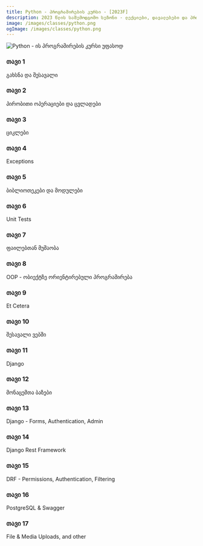 ```yaml
---
title: Python - პროგრამირების კურსი - [2023F]
description: 2023 წლის საშემოდგომო სეზონი - ლექციები, დავალებები და პროექტები.
image: /images/classes/python.png
ogImage: /images/classes/python.png
---
```


<div className="grid sm:grid-cols-1 gap-4 mt-6">

<img alt="Python - ის პროგრამირების კურსი უფასოდ" src="/images/classes/python.png" />

<Card href="/classes/python/2023f/week-1">

### თავი 1

გახსნა და შესავალი

</Card>

<Card href="/classes/python/2023f/week-2">

### თავი 2

პირობითი ოპერაციები და ცვლადები

</Card>

<Card href="/classes/python/2023f/week-3">

### თავი 3

ციკლები

</Card>

<Card href="/classes/python/2023f/week-4">

### თავი 4

Exceptions

</Card>

<Card href="/classes/python/2023f/week-5">

### თავი 5

ბიბლიოთეკები და მოდულები

</Card>

<Card href="/classes/python/2023f/week-6">

### თავი 6

Unit Tests

</Card>

<Card href="/classes/python/2023f/week-7">

### თავი 7

ფაილებთან მუშაობა

</Card>

<Card href="/classes/python/2023f/week-8">

### თავი 8

OOP - ობიექტზე ორიენტირებული პროგრამირება

</Card>

<Card href="/classes/python/2023f/week-9">

### თავი 9

Et Cetera

</Card>

<Card href="/classes/python/2023f/week-10">

### თავი 10

შესავალი ვებში

</Card>

<Card href="/classes/python/2023f/week-11">

### თავი 11

Django

</Card>

<Card href="/classes/python/2023f/week-12">

### თავი 12

მონაცემთა ბაზები

</Card>

<Card href="/classes/python/2023f/week-13">

### თავი 13

Django - Forms, Authentication, Admin

</Card>

<Card href="/classes/python/2023f/week-14">

### თავი 14

Django Rest Framework

</Card>

<Card href="/classes/python/2023f/week-15">

### თავი 15

DRF - Permissions, Authentication, Filtering

</Card>

<Card href="/classes/python/2023f/week-16">

### თავი 16

PostgreSQL & Swagger

</Card>

<Card href="/classes/python/2023f/week-17">

### თავი 17

File & Media Uploads, and other

</Card>



</div>
